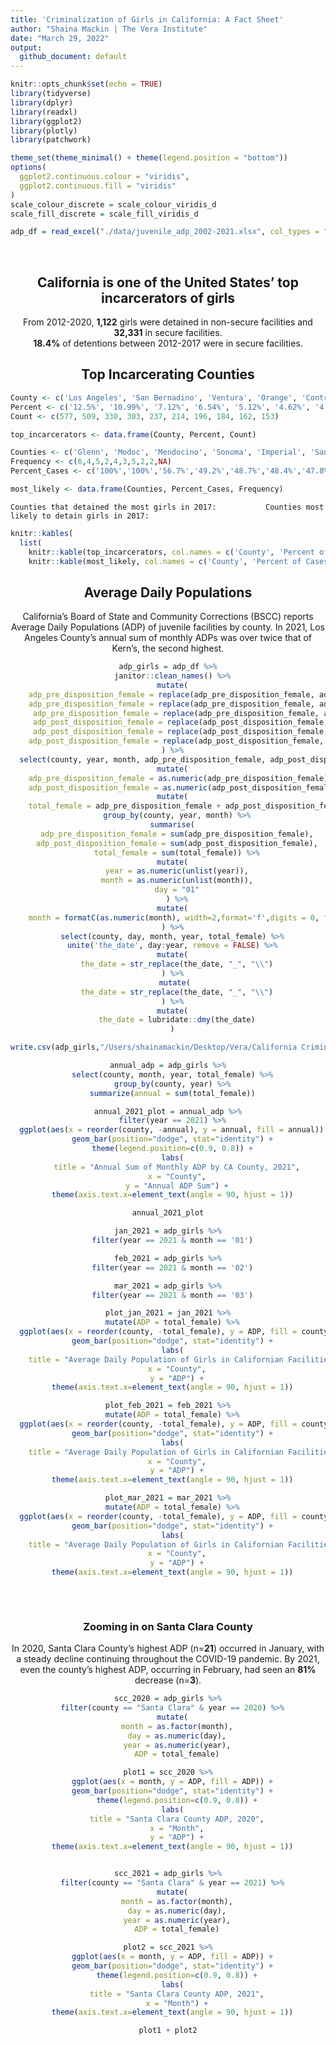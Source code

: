 ```yaml
---
title: 'Criminalization of Girls in California: A Fact Sheet'
author: "Shaina Mackin | The Vera Institute"
date: "March 29, 2022"
output:
  github_document: default
---
```


```r
knitr::opts_chunk$set(echo = TRUE)
library(tidyverse)
library(dplyr)
library(readxl)
library(ggplot2)
library(plotly)
library(patchwork)

theme_set(theme_minimal() + theme(legend.position = "bottom"))
options(
  ggplot2.continuous.colour = "viridis",
  ggplot2.continuous.fill = "viridis"
)
scale_colour_discrete = scale_colour_viridis_d
scale_fill_discrete = scale_fill_viridis_d
```

```r
adp_df = read_excel("./data/juvenile_adp_2002-2021.xlsx", col_types = "text") 
```
<br>

<center>

## California is one of the United States' top incarcerators of girls
From 2012-2020, **1,122** girls were detained in non-secure facilities and **32,331** in secure facilities.                                    
**18.4%**	of detentions between 2012-2017 were in secure facilities.

## Top Incarcerating Counties
</center>

```r
County <- c('Los Angeles', 'San Bernadino', 'Ventura', 'Orange', 'Contra Costa', 'Santa Clara', 'Santa Barbara', 'Kern', 'Fresno', 'Mendocino') 
Percent <- c('12.5%', '10.99%', '7.12%', '6.54%', '5.12%', '4.62%', '4.23%', '3.97%', '3.5%', '3.3%')
Count <- c(577, 509, 330, 303, 237, 214, 196, 184, 162, 153)

top_incarcerators <- data.frame(County, Percent, Count)

Counties <- c('Glenn', 'Modoc', 'Mendocino', 'Sonoma', 'Imperial', 'San Francisco', 'Shasta', 'Ventura', 'Santa Clara', 'San Luis Obispo') 
Frequency <- c(6,4,5,2,4,3,5,2,2,NA)
Percent_Cases <- c('100%','100%','56.7%','49.2%','48.7%','48.4%','47.8%','43.5%','41.6%','41.1%')

most_likely <- data.frame(Counties, Percent_Cases, Frequency)

```
    
    Counties that detained the most girls in 2017:           Counties most likely to detain girls in 2017:

```r
knitr::kables(
  list(
    knitr::kable(top_incarcerators, col.names = c('County', 'Percent of State Total', 'Number Detained'), valign = 't'),
    knitr::kable(most_likely, col.names = c('County', 'Percent of Cases', 'Number of Times in Top 10'), valign = 't')))
```
<center>
## Average Daily Populations
California's Board of State and Community Corrections (BSCC) reports Average Daily Populations (ADP) of juvenile facilities by county. In 2021, Los Angeles County's annual sum of monthly ADPs was over twice that of Kern's, the second highest.
<br>

```r
adp_girls = adp_df %>%
  janitor::clean_names() %>%
  mutate(
    adp_pre_disposition_female = replace(adp_pre_disposition_female, adp_pre_disposition_female == "D", 0),
    adp_pre_disposition_female = replace(adp_pre_disposition_female, adp_pre_disposition_female == "d", 0),
     adp_pre_disposition_female = replace(adp_pre_disposition_female, adp_pre_disposition_female == "u", 0),
     adp_post_disposition_female = replace(adp_post_disposition_female, adp_post_disposition_female == "D", 0),
     adp_post_disposition_female = replace(adp_post_disposition_female, adp_post_disposition_female == "d", 0),
    adp_post_disposition_female = replace(adp_post_disposition_female, adp_post_disposition_female == "u", 0),
  ) %>%
  select(county, year, month, adp_pre_disposition_female, adp_post_disposition_female) %>%
  mutate(
    adp_pre_disposition_female = as.numeric(adp_pre_disposition_female),
    adp_post_disposition_female = as.numeric(adp_post_disposition_female)) %>%
  mutate(
    total_female = adp_pre_disposition_female + adp_post_disposition_female) %>%
    group_by(county, year, month) %>%
  summarise(
    adp_pre_disposition_female = sum(adp_pre_disposition_female),
    adp_post_disposition_female = sum(adp_post_disposition_female),
    total_female = sum(total_female)) %>%
  mutate(
    year = as.numeric(unlist(year)),
    month = as.numeric(unlist(month)),
    day = "01"
    ) %>%
  mutate(
    month = formatC(as.numeric(month), width=2,format='f',digits = 0, flag='0') 
  ) %>%
  select(county, day, month, year, total_female) %>%
  unite('the_date', day:year, remove = FALSE) %>%
  mutate(
    the_date = str_replace(the_date, "_", "\\")
  ) %>%
   mutate(
    the_date = str_replace(the_date, "_", "\\")
  ) %>%
  mutate(
    the_date = lubridate::dmy(the_date)
  )

write.csv(adp_girls,"/Users/shainamackin/Desktop/Vera/California Criminalization/data/adp_girls.csv")
```

```r
annual_adp = adp_girls %>%
  select(county, month, year, total_female) %>%
  group_by(county, year) %>%
  summarize(annual = sum(total_female))

annual_2021_plot = annual_adp %>%
  filter(year == 2021) %>%
  ggplot(aes(x = reorder(county, -annual), y = annual, fill = annual)) +
  geom_bar(position="dodge", stat="identity") +
  theme(legend.position=c(0.9, 0.8)) +
  labs(
    title = "Annual Sum of Monthly ADP by CA County, 2021",
    x = "County",
    y = "Annual ADP Sum") +
  theme(axis.text.x=element_text(angle = 90, hjust = 1))

annual_2021_plot
```

```r
jan_2021 = adp_girls %>%
  filter(year == 2021 & month == '01')

feb_2021 = adp_girls %>%
  filter(year == 2021 & month == '02')

mar_2021 = adp_girls %>%
  filter(year == 2021 & month == '03')

plot_jan_2021 = jan_2021 %>%
  mutate(ADP = total_female) %>%
  ggplot(aes(x = reorder(county, -total_female), y = ADP, fill = county)) +
  geom_bar(position="dodge", stat="identity") +
  labs(
    title = "Average Daily Population of Girls in Californian Facilities: Jan 1, 2021",
    x = "County",
    y = "ADP") +
  theme(axis.text.x=element_text(angle = 90, hjust = 1))

plot_feb_2021 = feb_2021 %>%
  mutate(ADP = total_female) %>%
  ggplot(aes(x = reorder(county, -total_female), y = ADP, fill = county)) +
  geom_bar(position="dodge", stat="identity") +
  labs(
    title = "Average Daily Population of Girls in Californian Facilities: Feb 1, 2021",
    x = "County",
    y = "ADP") +
  theme(axis.text.x=element_text(angle = 90, hjust = 1))

plot_mar_2021 = mar_2021 %>%
  mutate(ADP = total_female) %>%
  ggplot(aes(x = reorder(county, -total_female), y = ADP, fill = county)) +
  geom_bar(position="dodge", stat="identity") +
  labs(
    title = "Average Daily Population of Girls in Californian Facilities: Mar 1, 2021",
    x = "County",
    y = "ADP") +
  theme(axis.text.x=element_text(angle = 90, hjust = 1))
  
```
<br>

### Zooming in on Santa Clara County

In 2020, Santa Clara County's highest ADP (n=**21**) occurred in January, with a steady decline continuing throughout the COVID-19 pandemic. By 2021, even the county's highest ADP, occurring in February, had seen an **81%** decrease (n=**3**).

```r
scc_2020 = adp_girls %>%
  filter(county == "Santa Clara" & year == 2020) %>%
  mutate(
    month = as.factor(month),
    day = as.numeric(day),
    year = as.numeric(year),
    ADP = total_female)

plot1 = scc_2020 %>%
  ggplot(aes(x = month, y = ADP, fill = ADP)) +
  geom_bar(position="dodge", stat="identity") +
    theme(legend.position=c(0.9, 0.8)) +
  labs(
    title = "Santa Clara County ADP, 2020",
    x = "Month",
    y = "ADP") +
  theme(axis.text.x=element_text(angle = 90, hjust = 1))


scc_2021 = adp_girls %>%
  filter(county == "Santa Clara" & year == 2021) %>%
  mutate(
    month = as.factor(month),
    day = as.numeric(day),
    year = as.numeric(year),
    ADP = total_female)

plot2 = scc_2021 %>%
  ggplot(aes(x = month, y = ADP, fill = ADP)) +
  geom_bar(position="dodge", stat="identity") +
    theme(legend.position=c(0.9, 0.8)) +
  labs(
    title = "Santa Clara County ADP, 2021",
    x = "Month") +
  theme(axis.text.x=element_text(angle = 90, hjust = 1))

plot1 + plot2

```

